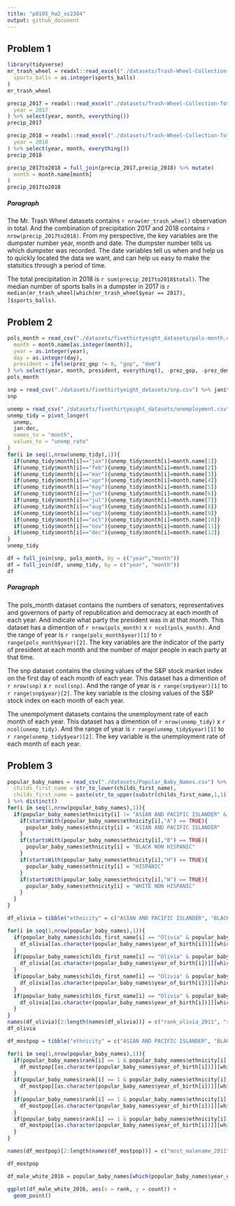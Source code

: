 ```yaml
---
title: "p8105_hw2_xs2384"
output: github_document
---
```

## Problem 1
```r
library(tidyverse)
mr_trash_wheel = readxl::read_excel("./datasets/Trash-Wheel-Collection-Totals-8-6-19.xlsx",sheet = "Mr. Trash Wheel", range = "A2:N407") %>% janitor::clean_names() %>% drop_na() %>% mutate(
  sports_balls = as.integer(sports_balls)
)
mr_trash_wheel
```

```r
precip_2017 = readxl::read_excel("./datasets/Trash-Wheel-Collection-Totals-8-6-19.xlsx",sheet = "2017 Precipitation", range = "A2:B14") %>% janitor::clean_names() %>% mutate(
  year = 2017
) %>% select(year, month, everything())
precip_2017
```
```r
precip_2018 = readxl::read_excel("./datasets/Trash-Wheel-Collection-Totals-8-6-19.xlsx",sheet = "2018 Precipitation", range = "A2:B14") %>% janitor::clean_names() %>% mutate(
  year = 2018
) %>% select(year, month, everything())
precip_2018
```
```r
precip_2017to2018 = full_join(precip_2017,precip_2018) %>% mutate(
  month = month.name[month]
)
precip_2017to2018
```

##### Paragraph
The Mr. Trash Wheel datasets contains `r nrow(mr_trash_wheel)` observation in total. And the combination of precipitation 2017 and 2018 contains `r nrow(precip_2017to2018)`. From my perspective, the key variables are the dumpster number year, month and date. The dumpster number tells us which dumpster was recorded. The date variables tell us when and help us to quickly located the data we want, and can help us easy to make the statsitics through a period of time.

The total precipitation in 2018 is `r sum(precip_2017to2018$total)`. The median number of sports balls in a dumpster in 2017 is `r median(mr_trash_wheel[which(mr_trash_wheel$year == 2017), ]$sports_balls)`. 

## Problem 2

```r
pols_month = read_csv("./datasets/fivethirtyeight_datasets/pols-month.csv") %>% janitor::clean_names() %>% separate(mon, into = c("year", "month", "day")) %>% mutate(
  month = month.name[as.integer(month)],
  year = as.integer(year),
  day = as.integer(day),
  president = ifelse(prez_gop != 0, "gop", "dem")
) %>% select(year, month, president, everything(), -prez_gop, -prez_dem, -day)
pols_month
```

```r
snp = read_csv("./datasets/fivethirtyeight_datasets/snp.csv") %>% janitor::clean_names() %>% separate(date, into = c( "month","day","year")) %>% select(year, month, everything(), -day) %>% mutate(month = as.integer(month)) %>% arrange(year, month) %>%  mutate(month = month.name[month], year = as.integer(year))
snp
```

```r
unemp = read_csv("./datasets/fivethirtyeight_datasets/unemployment.csv") %>% janitor::clean_names()
unemp_tidy = pivot_longer(
  unemp,
  jan:dec,
  names_to = "month",
  values_to = "unemp_rate"
) 
for(i in seq(1,nrow(unemp_tidy),1)){
  if(unemp_tidy$month[i]=="jan"){unemp_tidy$month[i]=month.name[1]}
  if(unemp_tidy$month[i]=="feb"){unemp_tidy$month[i]=month.name[2]}
  if(unemp_tidy$month[i]=="mar"){unemp_tidy$month[i]=month.name[3]}
  if(unemp_tidy$month[i]=="apr"){unemp_tidy$month[i]=month.name[4]}
  if(unemp_tidy$month[i]=="may"){unemp_tidy$month[i]=month.name[5]}
  if(unemp_tidy$month[i]=="jun"){unemp_tidy$month[i]=month.name[6]}
  if(unemp_tidy$month[i]=="jul"){unemp_tidy$month[i]=month.name[7]}
  if(unemp_tidy$month[i]=="aug"){unemp_tidy$month[i]=month.name[8]}
  if(unemp_tidy$month[i]=="sep"){unemp_tidy$month[i]=month.name[9]}
  if(unemp_tidy$month[i]=="oct"){unemp_tidy$month[i]=month.name[10]}
  if(unemp_tidy$month[i]=="nov"){unemp_tidy$month[i]=month.name[11]}
  if(unemp_tidy$month[i]=="dec"){unemp_tidy$month[i]=month.name[12]}
}
unemp_tidy
```

```r
df = full_join(snp, pols_month, by = c("year","month"))
df = full_join(df, unemp_tidy, by = c("year", "month"))
df
```

##### Paragraph
The pols_month dataset contains the numbers of senators, representatives and governors of party of republication and democracy at each month of each year. And indicate what party the president was in at that month. 
This dataset has a dimention of `r nrow(pols_month)` x `r ncol(pols_month)`. And the range of year is `r range(pols_month$year)[1]` to `r range(pols_month$year)[2]`. The key variables are the indicator of the party of president at each month and the number of major people in each party at that time. 

The snp dataset contains the closing values of the S&P stock market index on the first day of each month of each year. 
This dataset has a dimention of `r nrow(snp)` x `r ncol(snp)`. And the range of year is `r range(snp$year)[1]` to `r range(snp$year)[2]`. The key variable is the closing values of the S$P stock index on each month of each year.

The unempolyment datasets contains the unemployment rate of each month of each year.
This dataset has a dimention of `r nrow(unemp_tidy)` x `r ncol(unemp_tidy)`. And the range of year is `r range(unemp_tidy$year)[1]` to `r range(unemp_tidy$year)[2]`. The key variable is the unemployment rate of each month of each year. 


## Problem 3

```r
popular_baby_names = read_csv("./datasets/Popular_Baby_Names.csv") %>% janitor::clean_names() %>% mutate(
  childs_first_name = str_to_lower(childs_first_name),
  childs_first_name = paste(str_to_upper(substr(childs_first_name,1,1)),substr(childs_first_name,2,nchar(childs_first_name)), sep ="" )
) %>% distinct()
for(i in seq(1,nrow(popular_baby_names),1)){
  if(popular_baby_names$ethnicity[i] != "ASIAN AND PACIFIC ISLANDER" & popular_baby_names$ethnicity[i] != "BLACK NON HISPANIC" & popular_baby_names$ethnicity[i] != "HISPANIC" & popular_baby_names$ethnicity[i] != "WHITE NON HISPANIC"){
    if(startsWith(popular_baby_names$ethnicity[i],"A") == TRUE){
      popular_baby_names$ethnicity[i] = "ASIAN AND PACIFIC ISLANDER"
    }
    if(startsWith(popular_baby_names$ethnicity[i],"B") == TRUE){
      popular_baby_names$ethnicity[i] = "BLACK NON HISPANIC"
    }
    if(startsWith(popular_baby_names$ethnicity[i],"H") == TRUE){
      popular_baby_names$ethnicity[i] = "HISPANIC"
    }
    if(startsWith(popular_baby_names$ethnicity[i],"W") == TRUE){
      popular_baby_names$ethnicity[i] = "WHITE NON HISPANIC"
    }
  }
}
```

```r
df_olivia = tibble("ethnicity" = c("ASIAN AND PACIFIC ISLANDER", "BLACK NON HISPANIC", "HISPANIC", "WHITE NON HISPANIC"), 2011, 2012, 2013, 2014, 2015, 2016 )

for(i in seq(1,nrow(popular_baby_names),1)){
  if(popular_baby_names$childs_first_name[i] == "Olivia" & popular_baby_names$ethnicity[i] == "ASIAN AND PACIFIC ISLANDER" & popular_baby_names$gender[i] == "FEMALE"){
    df_olivia[[as.character(popular_baby_names$year_of_birth[i])]][which(df_olivia$ethnicity == "ASIAN AND PACIFIC ISLANDER")] = popular_baby_names$rank[i]
  }
  if(popular_baby_names$childs_first_name[i] == "Olivia" & popular_baby_names$ethnicity[i] == "BLACK NON HISPANIC" & popular_baby_names$gender[i] == "FEMALE"){
    df_olivia[[as.character(popular_baby_names$year_of_birth[i])]][which(df_olivia$ethnicity == "BLACK NON HISPANIC")] = popular_baby_names$rank[i]
  }
  if(popular_baby_names$childs_first_name[i] == "Olivia" & popular_baby_names$ethnicity[i] == "HISPANIC" & popular_baby_names$gender[i] == "FEMALE"){
    df_olivia[[as.character(popular_baby_names$year_of_birth[i])]][which(df_olivia$ethnicity == "HISPANIC")] = popular_baby_names$rank[i]
  }
  if(popular_baby_names$childs_first_name[i] == "Olivia" & popular_baby_names$ethnicity[i] == "WHITE NON HISPANIC" & popular_baby_names$gender[i] == "FEMALE"){
    df_olivia[[as.character(popular_baby_names$year_of_birth[i])]][which(df_olivia$ethnicity == "WHITE NON HISPANIC")] = popular_baby_names$rank[i]
  }
}
names(df_olivia)[2:length(names(df_olivia))] = c("rank_olivia_2011", "rank_olivia_2012", "rank_olivia_2013", "rank_olivia_2014", "rank_olivia_2015", "rank_olivia_2016")
df_olivia

```

```r
df_mostpop = tibble("ethnicity" = c("ASIAN AND PACIFIC ISLANDER", "BLACK NON HISPANIC", "HISPANIC", "WHITE NON HISPANIC"), 2011, 2012, 2013, 2014, 2015, 2016 )

for(i in seq(1,nrow(popular_baby_names),1)){
  if(popular_baby_names$rank[i] == 1 & popular_baby_names$ethnicity[i] == "ASIAN AND PACIFIC ISLANDER" & popular_baby_names$gender[i] == "MALE"){
    df_mostpop[[as.character(popular_baby_names$year_of_birth[i])]][which(df_mostpop$ethnicity == "ASIAN AND PACIFIC ISLANDER")] = popular_baby_names$childs_first_name[i]
  }
  if(popular_baby_names$rank[i] == 1 & popular_baby_names$ethnicity[i] == "BLACK NON HISPANIC" & popular_baby_names$gender[i] == "MALE"){
    df_mostpop[[as.character(popular_baby_names$year_of_birth[i])]][which(df_mostpop$ethnicity == "BLACK NON HISPANIC")] = popular_baby_names$childs_first_name[i]
  }
  if(popular_baby_names$rank[i] == 1 & popular_baby_names$ethnicity[i] == "HISPANIC" & popular_baby_names$gender[i] == "MALE"){
    df_mostpop[[as.character(popular_baby_names$year_of_birth[i])]][which(df_mostpop$ethnicity == "HISPANIC")] = popular_baby_names$childs_first_name[i]
  }
  if(popular_baby_names$rank[i] == 1 & popular_baby_names$ethnicity[i] == "WHITE NON HISPANIC" & popular_baby_names$gender[i] == "MALE"){
    df_mostpop[[as.character(popular_baby_names$year_of_birth[i])]][which(df_mostpop$ethnicity == "WHITE NON HISPANIC")] = popular_baby_names$childs_first_name[i]
  }
}

names(df_mostpop)[2:length(names(df_mostpop))] = c("most_malename_2011", "most_malename_2012", "most_malename_2013", "most_malename_2014", "most_malename_2015", "most_malename_2016")

df_mostpop


```

```r
df_male_white_2016 = popular_baby_names[which(popular_baby_names$year_of_birth == 2016 & popular_baby_names$gender == "MALE" & popular_baby_names$ethnicity == "WHITE NON HISPANIC"), ]

ggplot(df_male_white_2016, aes(x = rank, y = count)) + 
  geom_point()
```